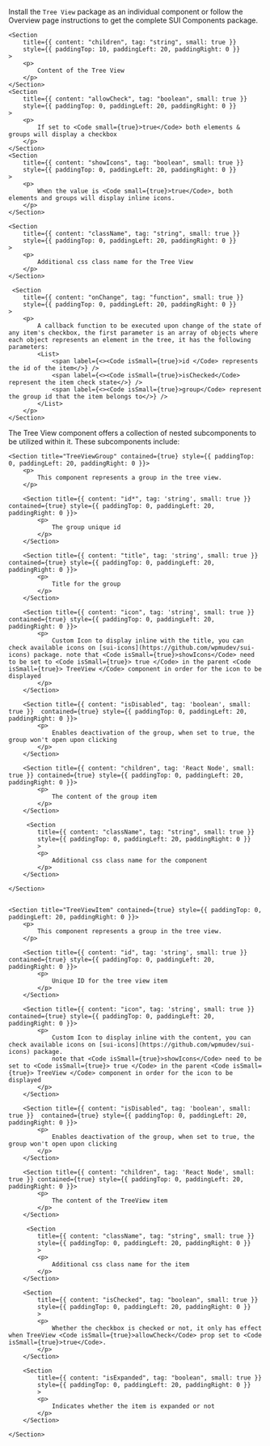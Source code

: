 
<Section
	title="Installation"
	contained={true}
	style={{ paddingTop: 0, paddingBottom: 0 }}
>
	<p>
		Install the <Code small={true}>Tree View</Code> package as an individual
		component or follow the Overview page instructions to get the complete SUI
		Components package.
	</p>
</Section>

<Section title="Props" border={true}>

    <Section
    	title={{ content: "children", tag: "string", small: true }}
    	style={{ paddingTop: 10, paddingLeft: 20, paddingRight: 0 }}
    >
    	<p>
    		Content of the Tree View
    	</p>
    </Section>
    <Section
    	title={{ content: "allowCheck", tag: "boolean", small: true }}
    	style={{ paddingTop: 0, paddingLeft: 20, paddingRight: 0 }}
    >
    	<p>
    		If set to <Code small={true}>true</Code> both elements & groups will display a checkbox
    	</p>
    </Section>
    <Section
    	title={{ content: "showIcons", tag: "boolean", small: true }}
    	style={{ paddingTop: 0, paddingLeft: 20, paddingRight: 0 }}
    >
    	<p>
    		When the value is <Code small={true}>true</Code>, both elements and groups will display inline icons.
    	</p>
    </Section>

    <Section
    	title={{ content: "className", tag: "string", small: true }}
    	style={{ paddingTop: 0, paddingLeft: 20, paddingRight: 0 }}
    >
    	<p>
    		Additional css class name for the Tree View
    	</p>
    </Section>

	 <Section
    	title={{ content: "onChange", tag: "function", small: true }}
    	style={{ paddingTop: 0, paddingLeft: 20, paddingRight: 0 }}
    >
    	<p>
    		A callback function to be executed upon change of the state of any item's checkbox, the first parameter is an array of objects where each object represents an element in the tree, it has the following parameters:  
			<List>
				<span label={<><Code isSmall={true}>id </Code> represents the id of the item</>} />
				<span label={<><Code isSmall={true}>isChecked</Code> represent the item check state</>} />
				<span label={<><Code isSmall={true}>group</Code> represent the group id that the item belongs to</>} />
			</List>
		</p>
    </Section>

</Section>

<Section
	title="Sub Components"
	contained={true}
	style={{ paddingTop: 30, paddingBottom: 0 }}
>
		<p>The Tree View component offers a collection of nested subcomponents to be utilized within it. These subcomponents include:</p>

    <Section title="TreeViewGroup" contained={true} style={{ paddingTop: 0, paddingLeft: 20, paddingRight: 0 }}>
    	<p>
    		This component represents a group in the tree view.
    	</p>

		<Section title={{ content: "id*", tag: 'string', small: true }} contained={true} style={{ paddingTop: 0, paddingLeft: 20, paddingRight: 0 }}>
    		<p>
    			The group unique id
    		</p>
    	</Section>

    	<Section title={{ content: "title", tag: 'string', small: true }} contained={true} style={{ paddingTop: 0, paddingLeft: 20, paddingRight: 0 }}>
    		<p>
    			Title for the group
    		</p>
    	</Section>

    	<Section title={{ content: "icon", tag: 'string', small: true }} contained={true} style={{ paddingTop: 0, paddingLeft: 20, paddingRight: 0 }}>
    		<p>
    			Custom Icon to display inline with the title, you can check available icons on [sui-icons](https://github.com/wpmudev/sui-icons) package. note that <Code isSmall={true}>showIcons</Code> need to be set to <Code isSmall={true}> true </Code> in the parent <Code isSmall={true}> TreeView </Code> component in order for the icon to be displayed
    		</p>
    	</Section>

    	<Section title={{ content: "isDisabled", tag: 'boolean', small: true }}  contained={true} style={{ paddingTop: 0, paddingLeft: 20, paddingRight: 0 }}>
    		<p>
    			Enables deactivation of the group, when set to true, the group won't open upon clicking
    		</p>
    	</Section>

    	<Section title={{ content: "children", tag: 'React Node', small: true }} contained={true} style={{ paddingTop: 0, paddingLeft: 20, paddingRight: 0 }}>
    		<p>
    			The content of the group item
    		</p>
    	</Section>

    	 <Section
    		title={{ content: "className", tag: "string", small: true }}
    		style={{ paddingTop: 0, paddingLeft: 20, paddingRight: 0 }}
    		>
    		<p>
    			Additional css class name for the component
    		</p>
    	</Section>

    </Section>


    <Section title="TreeViewItem" contained={true} style={{ paddingTop: 0, paddingLeft: 20, paddingRight: 0 }}>
    	<p>
    		This component represents a group in the tree view.
    	</p>

    	<Section title={{ content: "id", tag: 'string', small: true }} contained={true} style={{ paddingTop: 0, paddingLeft: 20, paddingRight: 0 }}>
    		<p>
    			Unique ID for the tree view item
    		</p>
    	</Section>

    	<Section title={{ content: "icon", tag: 'string', small: true }} contained={true} style={{ paddingTop: 0, paddingLeft: 20, paddingRight: 0 }}>
    		<p>
    			Custom Icon to display inline with the content, you can check available icons on [sui-icons](https://github.com/wpmudev/sui-icons) package.
    			note that <Code isSmall={true}>showIcons</Code> need to be set to <Code isSmall={true}> true </Code> in the parent <Code isSmall={true}> TreeView </Code> component in order for the icon to be displayed
    		</p>
    	</Section>

    	<Section title={{ content: "isDisabled", tag: 'boolean', small: true }}  contained={true} style={{ paddingTop: 0, paddingLeft: 20, paddingRight: 0 }}>
    		<p>
    			Enables deactivation of the group, when set to true, the group won't open upon clicking
    		</p>
    	</Section>

    	<Section title={{ content: "children", tag: 'React Node', small: true }} contained={true} style={{ paddingTop: 0, paddingLeft: 20, paddingRight: 0 }}>
    		<p>
    			The content of the TreeView item
    		</p>
    	</Section>

    	 <Section
    		title={{ content: "className", tag: "string", small: true }}
    		style={{ paddingTop: 0, paddingLeft: 20, paddingRight: 0 }}
    		>
    		<p>
    			Additional css class name for the item
    		</p>
    	</Section>

		<Section
    		title={{ content: "isChecked", tag: "boolean", small: true }}
    		style={{ paddingTop: 0, paddingLeft: 20, paddingRight: 0 }}
    		>
    		<p>
    			Whether the checkbox is checked or not, it only has effect when TreeView <Code isSmall={true}>allowCheck</Code> prop set to <Code isSmall={true}>true</Code>. 
    		</p>
    	</Section>

		<Section
    		title={{ content: "isExpanded", tag: "boolean", small: true }}
    		style={{ paddingTop: 0, paddingLeft: 20, paddingRight: 0 }}
    		>
    		<p>
    			Indicates whether the item is expanded or not
    		</p>
    	</Section>

    </Section>

</Section>
